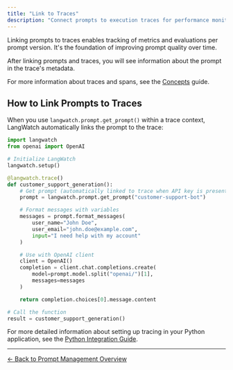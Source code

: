 ```yaml
---
title: "Link to Traces"
description: "Connect prompts to execution traces for performance monitoring and analysis"
---
```


Linking prompts to traces enables tracking of metrics and evaluations per prompt version. It's the foundation of improving prompt quality over time.

After linking prompts and traces, you will see information about the prompt in the trace's metadata.

For more information about traces and spans, see the [Concepts](/concepts) guide.

## How to Link Prompts to Traces

When you use `langwatch.prompt.get_prompt()` within a trace context, LangWatch automatically links the prompt to the trace:

```python
import langwatch
from openai import OpenAI

# Initialize LangWatch
langwatch.setup()

@langwatch.trace()
def customer_support_generation():
    # Get prompt (automatically linked to trace when API key is present)
    prompt = langwatch.prompt.get_prompt("customer-support-bot")

    # Format messages with variables
    messages = prompt.format_messages(
        user_name="John Doe",
        user_email="john.doe@example.com",
        input="I need help with my account"
    )

    # Use with OpenAI client
    client = OpenAI()
    completion = client.chat.completions.create(
        model=prompt.model.split("openai/")[1],
        messages=messages
    )

    return completion.choices[0].message.content

# Call the function
result = customer_support_generation()
```

For more detailed information about setting up tracing in your Python application, see the [Python Integration Guide](/integration/python/guide).

---

[← Back to Prompt Management Overview](/prompt-management/overview)
